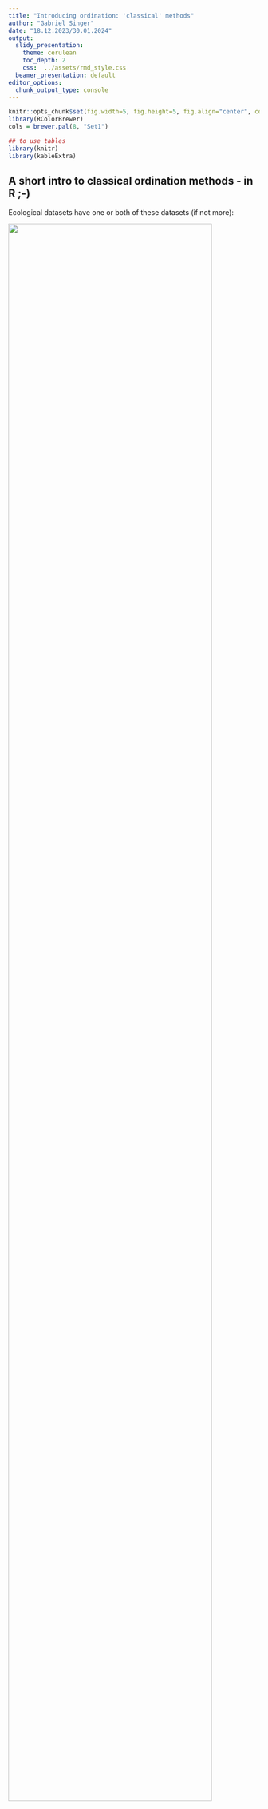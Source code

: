 ```yaml
---
title: "Introducing ordination: 'classical' methods"
author: "Gabriel Singer"
date: "18.12.2023/30.01.2024"
output:
  slidy_presentation:
    theme: cerulean
    toc_depth: 2
    css:  ../assets/rmd_style.css
  beamer_presentation: default
editor_options:
  chunk_output_type: console
---
```



```r
knitr::opts_chunk$set(fig.width=5, fig.height=5, fig.align="center", collapse = TRUE, comment = "##", dev="png")
library(RColorBrewer)
cols = brewer.pal(8, "Set1")

## to use tables
library(knitr)
library(kableExtra)
```

## A short intro to classical ordination methods - in R ;-)

Ecological datasets have one or both of these datasets (if not more):

![](img/mv_table.png){width=90%}


## A short intro to classical ordination methods - in R ;-)

The classical ordination methods always target dimension reduction, and

* are based on **linear or unimodal** relationships, and
* may involve **direct** regression on a 2nd matrix of explanatory variables (as opposed to **indirectly** reconstructing gradients from a single data matrix)

![](img/ordinations_table.png)

Note that **ordination** is a word almost exclusively used by ecologists. Outside most of these methods are known as **scaling techniques**. The phrase **gradient analysis** makes a bit more sense in ecology ;-)

Specifically PCA and RDA are quite useful outside of the classical species or species~environment framework of ecology.


## Principal component analysis (PCA)

PCA can be understood as a MLR on theoretical (latent) instead of observed dependent variables.

The regression coefficients in PCA are **factor loadings**.

The predicted values of the theoretical dependent are **scores**.

![](img/pca_data.png)

For instance, in a PCA on this matrix of n objects times p variables PC1 is computed as:

$$
PC_1=f_1X_1+f_2X_2+...+f_pX_p
$$
There must be as many PCs as original variables. The factor loading matrix translates p $X$-variables into p $PCs$.

PCA can be understood as a rotation of the original coordinate system made up of p $X$-variables into a new coordinate system defined by p $PCs$.

<br/>

![](img/pca_rotation.png)


## Principal component analysis (PCA) in R

```r
library(vegan)
library(shape) # nice arrows
mara<-read.table(file="data/MaraRiver.txt",header=TRUE) # water chemistry in 54 streams, 3 types of landuse

wc<-log(mara[-c(5,6),9:26]) # delete two cases with NA data, log-transform concentration data
landuse<-mara$landuse[-c(5,6)]
plot(wc) # check potential for PCA by correlation plot

pca<-prcomp(scale(wc),retx=T,center=F,scale.=F)
pca<-prcomp(wc,retx=T,center=T,scale.=T)   # equivalent to line above

summary(pca)

pca$sdev # stdevs of PCs (squares are eigenvalues)

head(scores<-pca$x) # site scores on all PCs

head(scale(wc) %*% pca$rotation) # to manually compute scores from variables and loadings
head(loadings<-pca$rotation) # the variable loadings

# how many axes should be kept?)
screeplot(pca,npcs=length(pca$sdev),type = "lines") # plots eigenvalues vs. component #
abline(h=1,col="red")
# -> the first 3-4 PCs seem useful, and just PC1 and PC2 alone are already explaining a lot of overall variance
# eigenvalue of PC5<1, so PC5 contributes less than one original variable (Kaiser-Guttman criterion)

# for a DISTANCE BIPLOT (focus is on sites, "scaling 1")
# each principal component has variance given by eigenvalue, loadings remain unscaled
plot(scores[,1:2],asp=1,pch=21,bg=landuse) # note asp=1
arrows<-loadings*7 # with extension factor
Arrows(x0=0,y0=0,x1=arrows[,1],y1=arrows[,2],col="darkgreen")
text(x=arrows[,1]*1.3,y=arrows[,2]*1.2,labels=names(wc),cex=0.7)

biplot(pca,scale=0)
# in this plot:
# 1) distances among sites are approximating true Euclidean distances in multivariate space
# 2) angles between arrows do not reflect correlations among variables
# 3) projecting site on descriptor at right angle gives its appr. descriptor value

# for a CORRELATION BIPLOT (focus is on variables, "scaling 2")
# each principal component is weighted by 1/sqrt(eigenvalue), so it has variance 1
var(scores[,1]/pca$sdev[1]) # just demo
plot(scores[,1]/pca$sdev[1],scores[,2]/pca$sdev[2],pch=21,bg=landuse,asp=1)
# loadings are weighted by sqrt(eigenvalues)
arrows<-loadings*matrix(pca$sdev,nrow=nrow(loadings),ncol=ncol(loadings),byrow=TRUE)
arrows<-arrows*2 # choose extension factor
Arrows(x0=0,y0=0,x1=arrows[,1],y1=arrows[,2],col="purple")
# as alternative just compute correlation of scores with original data ("structure coefficients")
(structure<-cor(wc,scores))
structure<-2*structure
Arrows(x0=0,y0=0,x1=structure[,1],y1=structure[,2],col="red")
text(x=arrows[,1]*1.3,y=arrows[,2]*1.2,labels=names(wc),cex=0.7)

biplot(pca,scale=1)
# in this plot
# 1) distances among sites are not approximating true Euclidean distances in multivariate space
# 2) angles between arrows reflect correlations among variables (NOT proximity of arrow heads)
# 3) projecting site on descriptor at right angle gives its appr. descriptor value

# PCA using the rda function from the vegan package
pca2<-rda(X=wc,scale=TRUE)
summary(pca2,scaling=1)
scores(wc,scaling=0)
biplot(pca2,scaling=1)
biplot(pca2,scaling=2)
# note different scaling factors, but solution remains same


##############################
# some follow-up suggestions #
# test PCA-axes for effect of landuse or stream size (as log(Q)) using ANOVA or ANCOVA
# correlate PCA-axes with other potential "controlling" variables (e.g. TDN, canopy cover) to give "meta-dimensions" more meaning
# useful function envfit() to relate additional variables to the ordination space
```


## Redundancy analysis (RDA) in R

<div class="left lt">

Two involved matrices: one dependent, one independent.

(Note: For correlation of two matrices see CCorA (Canonical correlation analysis) $\neq$ CCA.)

**Redundancy**: The proportion of total variance of in the response variables that can be explained linear combinations of predictors.

Two steps:

1. MLRs relate each response variable to the independent matrix and predict the response.
2. The matrix of predicted response variables (same size as original: n objects * p variables) is subject to PCA.

The response variables are **constrained** to be linear combinations of the predictors first! The PCA can only "ordinate" variation of the responses that is relatable to predictors.

Significance tests for the overall model, for the various RDA-axes and for the individual predictors are available (permutation-based).

</div>

<div class="right rt">

![](img/rda_dataflow.png){width=90%}

Site scores:

* One set of *unconstrained* scores (site scores), $YU$.
* One set of *constrained* scores (LC scores), $\hat{Y}U$.

</div>

## Redundancy analysis (RDA) in R

```r
zwc<-scale(wc) # must at least be centered even if dimensionally homogeneous!
xmat<-data.frame(logQ=log(mara$Q),logTDN=log(mara$TDN),canopy=mara$canopy)[-c(5,6),]

rda<-rda(zwc~logQ+logTDN+canopy,data=xmat) # take care: confusing X and Y argument names

# actual RDA output check
summary(rda)
?cca.object
RsquareAdj(rda) # redundancy statistic (fractional amount of variation of the response data matrix explained by constraints)

# hypothesis tests #
# testing the first axis (global test)
anova(rda)
anova(rda,first=TRUE)

# testing all axes sequentially (preceding axes are taken as constraints)
anova(rda,by="axis",model="direct",perm.max=9999,step=1000)

# testing the individual terms=constraints
anova(rda,by="terms",model="direct",perm.max=9999,step=1000)  # tests terms sequentially, order matters!
anova(rda,by="margin",model="direct",perm.max=9999,step=1000) # tests each term in full model (like drop1() function)

###################
# making triplots #

# again various types of scaling for the plotting step:
# scaling 1 "distance triplot"
# only angles between constraints and responses reflect their correlations (not angles among responses)
# distances among sites reflect their Euclidean distances

# scaling 2 "correlation triplot"
# all angles between constraints and responses reflect correlations 
# distances among sites do not reflect their Euclidean distances

# in both scaling types sites can be projected on constraints and on responses
# factor constraints are shown as centroids instead of arrows, projecting works identical 

# scaling 3 is compromise

# build an RDA scaling type 1 triplot
plot(rda,scaling=1)

(sites<-scores(rda,choices=c(1,2),display="sites",scaling=1)) 

(lcs<-scores(rda,choices=c(1,2),display="lc",scaling=1)) # fitted/constrained site scores

(species<-scores(rda,choices=c(1,2),display="sp",scaling=1)*0.5)

(constraints<-scores(rda,choices=c(1,2),display="bp",scaling=1)*2)

plot(sites,asp=1,pch=21,bg=landuse,ylim=c(-1.5,1.5))
Arrows(x0=0,y0=0,x1=constraints[,1],y1=constraints[,2],lwd=1.5,col="blue")
text(constraints[,1:2]*1.1,label=rownames(constraints),pos=4,cex=0.8,col="blue")

Arrows(x0=0,y0=0,x1=species[,1],y1=species[,2],lwd=1,arr.length=0)
text(species[,1:2]*1.1,label=rownames(species),pos=4,cex=0.6)
```

## Correspondence Analysis (CA)

<div class="left lt">

Based on one matrix (usually a *species* or *community* matrix).

Considers unimodal responses to (unknown) environmental variables.

An *indirect* GA, resulting gradients are synthetic environmental gradients.

The basis for CA is **weighted averaging** from environmental and species tables. If *env* exists, then this can be done to extract *bioindicatory information*:

$$
u^*=\frac{y_1x_1+y_2x_2+...+y_nx_n}{y_1+y_2+...+y_n}
$$
A *species optimum* $u^*$ is computed as an abundance-weighted means of a specific environmental variable over all sites at which a specific species is present.

This approach works best when:

* Species have narrow amplitude.
* Environmental variable spans the whole range of the species´ tolerance curve with good spacing.

</div>

<div class="right rt">

CA uses a *two-way weighted averaging* with a theoretical environmental variable iteratively in several steps:

1. Take *arbitrary* site scores.
2. Derive species scores by weighted average of sites scores, for species k (of m):
$$
u_k=\sum_{i=1}^n{y_{ki}x_i}/\sum_{i=1}^n{y_{ki}}
$$
3. From the species scores new site scores can be derived, for site i (of n):
$$
x_i=\sum_{k=1}^m{y_{ki}u_k}/\sum_{k=1}^n{y_{ki}}
$$
4. Rescaling (standardization) of site and species scores.
5. Repeat 2-3 several times until stabilisation of site and species scores = first CA axis.
6. Similar procedure to construct second CA axis (uncorrelated to first).

</div>


## Canonical Correspondence Analysis (CCA)

Two involved matrices: one dependent, one independent.

In the reciprocal averaging of CA a constraint is included:

* Site scores are linearly (!) regressed on the independent dataset (environment).
* Predicted values for the site scores are then used to compute the species scores. 

The result are axes which inform about **species-site relationships**, but which also have **maximized correlation with linear combinations of (environmental) predictors**.

Site scores:

* One set of *unconstrained* scores (WA scores), similar but not identical to CA-results
* One set of *constrained* scores (LC scores), usually the ones of interest

```r
data(varespec) # a R dataset on vegetation
data(varechem) # soil chemistry
head(varespec)
head(varechem)
apply(varespec,1,sum) # approximate 100 (total cover), "absolute" abundance data

# correspondence analysis #
# run a CA just based on the species data (unconstrained!)
vare.ca<-cca(X=varespec) # function also used for CCA, but here only one matrix X is supplied

summary(vare.ca,scaling=1)
# summary(vare.ca,scaling=2)
# again two different types of scaling are possible for biplots

# scaling 1 (distances among sites matter)
# distances among sites approximate their chi^2 distance
# close sites have similar species abundances
# a site, which is near a specific species, has a high contribution of that species 

# scaling 2 (relationships among species matter)
# distances among species approximate their chi^2 distance
# close species have similar abundances across sites
# a species, which is near a specific site, is more likely to be found at that site

plot(vare.ca,scaling=1)
plot(vare.ca,scaling=2)
plot(vare.ca,scaling=3) # a compromise
# for any scaling take care when interpreting species close to origin:
# these are "everywhere" or have optimum right at the origin (i.e., optimum with regard to both axis shown)

# for more controlled plotting
species.scores<-scores(vare.ca,display="species",scaling=2)
site.scores<-scores(vare.ca,display="sites",scaling=2)

plot(site.scores,col="black",pch=21,xlim=c(-2,2),ylim=c(-2,2))
text(species.scores,col="red",label=names(varespec),cex=0.7)

# post-hoc fitting of an environmental variable
names(varechem)
(ef<-envfit(vare.ca,varechem[,12:13],permutations=1999))
plot(ef)

###########################
# canonical correspondence analysis #
vare.cca<-cca(Y=varespec,X=varechem) # note strange terminology of X and Y in vegan (don´t ask)
vare.cca<-cca(varespec~.,varechem) # hypothesis tests need formula interface (don´t ask)

summary(vare.cca,scaling=1)
summary(vare.cca,scaling=2)
# again two different types of scaling are possible for triplots

# hypothesis tests #
# testing the first axis (global test)
anova(vare.cca)
anova(vare.cca,first=TRUE)

# testing all axes sequentially (preceding axes are taken as constraints)
anova(vare.cca,by="axis",model="direct",perm.max=9999,step=1000)

# testing the individual terms=constraints
anova(vare.cca,by="terms",model="direct",perm.max=9999,step=1000)  # tests terms sequentially, order matters!
anova(vare.cca,by="margin",model="direct",perm.max=9999,step=1000) # tests each term in full model (like drop1() function)

# quite a lot of variables in the constraining matrix, maybe selection would be adequate
# --> function ordistep()

###################
# making triplots #

# again various types of scaling for the plotting step:
# scaling 1 "distance triplot"
# sites can be projected on constraints
# sites close to centroid of factor constraint are more likely to possess the specific state (factor level)
# distances among sites reflect their Chi^2 distances

# scaling 2 "correlation triplot"
# species can be projected on constraints (to give their optimum)
# species close to centroid of factor constraint are more likely to be found in the respective sites
# distances among sites do not reflect their Chi^2 distances

# scaling 3 is compromise

plot(vare.cca,scaling=1,display=c("species","sites"))
plot(vare.cca,scaling=1,display=c("species","sites","bp"))
plot(vare.cca,scaling=2)
plot(vare.cca,scaling=3) # a compromise
# for any scaling take care when interpreting species close to origin:
# these are "everywhere" or have optimum right at the origin (i.e., optimum with regard to both axis shown)

# for more controlled plotting compute scores individually

(species<-scores(vare.cca,display="species",scaling=2))

(lcs<-scores(vare.cca,display="lc",scaling=2)) # fitted site scores

(sites<-scores(vare.cca,display="sites",scaling=2)) # unfitted site scores

(constraints<-scores(vare.cca,choices=c(1,2),display="bp",scaling=2))

plot(sites,col="black",pch=21,xlim=c(-2,2),ylim=c(-2,2))
text(species,col="red",label=names(varespec),cex=0.7)
Arrows(x0=0,y0=0,x1=constraints[,1],y1=constraints[,2],lwd=1.5,col="blue")
text(constraints[,1:2]*1.1,label=rownames(constraints),pos=4,cex=0.8,col="blue")
```
